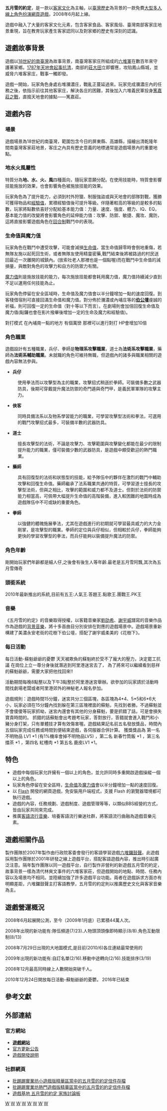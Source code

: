 {{multiple issues|
{{citecheck|time=2018-04-30T07:35:24+00:00}}
{{onesource|time=2018-04-30T07:35:24+00:00}}
{{refimprove|time=2018-04-30T07:35:24+00:00}}
}}
{{Infobox VG
| title       = 五月雪的約定
| image       = 
| caption     = 
| japanese    = 
| english     = 
| original    = 
| genre       = [[大型多人線上角色扮演遊戲|多人角色扮演]]
| platforms   = 可執行 Flash 9/10 的網頁瀏覽器
| developer   = 點子貓科技
| publisher   = 點子貓科技
| director    = 
| producer    = 
| designer    = 
| writer      = 
| programmer  = 貓王子
| composer    = [[劉劭希|劉劭希]]等人
| artist      = 貓王子等人
| series      = 
| engine      = IQCommunity Server
| modes       = [[多人遊戲|多人]]、[[回合制|回合制]]
| released    = 2008年6月公測
| onlinegame  = 1
| shutdown    = 
}}
'''五月雪的約定'''，是一款以[[客家文化|客家文化]]為主軸，以[[臺灣歷史|臺灣歷史]]為背景的一款免費[[大型多人線上角色扮演遊戲|大型多人線上角色扮演]][[網頁遊戲|網頁遊戲]]，2008年6月起上線。

遊戲中融入了大量的客家文化元素，包含客家食品、客家風俗、臺灣南部客家庄地景重現，旨在教育玩家產生客家認同以及對家鄉的歷史有深刻的認識{{r|施雅軒2010}}。

==遊戲故事背景==
遊戲以[[台灣清治時期|18世紀的南臺灣]]為故事背景，南臺灣客家庄所組成的[[六堆軍|六堆軍]]在數百年來守護著家鄉。[[林爽文事件|1787年天地會起事抗清]]，南部的[[莊大田|莊大田]]立即響應，攻陷鳳山縣城，並威脅六堆客家庄，戰事一觸即發{{r|施雅軒2010}}。

遊戲一開始，玩家角色身處右堆瀰濃庄，戰亂正蔓延過來。玩家完成瀰濃庄內的任務之後，依指示前往其他客家庄，解決各庄的困難，其後加入六堆義民軍投身[[篤嘉莊之戰|篤嘉莊之戰]]，直搗天地會的據點——篤嘉莊。

==遊戲內容==
===場景===
遊戲場景為18世紀的南臺灣，範圍包含今日的屏東縣、高雄縣，描繪出清乾隆年間南臺灣客家莊地景，客庄之內具有歷史意義的地標通常是遊戲場景內的重要地點。

===地水火風屬性===
特質分為'''地、水、火、風'''四種面向，隨玩家意願分配。在使用技能時，特質會影響技能施放的效果，也會影響角色被施放技能的效果。

玩家角色為了提升能力，必須到村外狩獵、制服強盜或與天地會的部隊對戰，獲勝可獲得物品和[[經驗值|經驗值]]，累積經驗值後可提升等級。伴隨著較高的等級的是較多的點數，玩家將點數依喜好分配給基本能力值：力量、速度、強度、體力、IQ、EQ，基本能力值的改變將會影響角色的延伸能力值：攻擊、防禦、敏捷、魔攻、魔防，這將直接影響遊戲角色在[[回合制|回合制]]戰鬥中的表現。

===生命值與魔力值===
玩家角色在戰鬥中遭受攻擊，可能會減損[[生命值|生命值]]，當生命值歸零時會倒地重傷，若無隊友施以起死回生術，或者無隊友使用精靈密藥,戰鬥結束後將被路過的村民送回最近一次離開的城鎮內。(放索社老人那裡也是一個點喔)而在戰鬥中生命值的減損量，與敵對角色的攻擊力和自方的防禦力有關。

[[魔力值|魔力值]]則是施放技能的能力，每次施放技能都會耗用魔力值，魔力值持續減少直到不足以運用任何技能為止。

玩家角色停留在安全區域時，生命值及魔力值會以半分鐘增加一點的速度回復。到客棧借宿則可直接回滿生命值和魔力值。對分佈於瀰濃或內埔庄等的'''[[伯公壇|伯公壇]]'''虔誠的祈福，則可回復一定的生命值（對十等以下而言）。在劇場則會加倍回復生命值及魔力值(點鑼也會在影片撥畢後增加一定的生命及魔力和經驗值)。

對打模式
在內埔南一點的地方
有個萬巒
那裡可以進行對打
HP會增加10倍

===角色職業===
遊戲設計有五種職業，兵仔、拳師是'''物理系攻擊職業'''，道士為'''法術系攻擊職業'''，藥師為'''法術系輔助職業'''。未就職的角色可維持無職，但遊戲內的諸多與職業相關的遊戲內容無法參與。
*'''兵仔'''
:使用拳法而以攻擊型為主的職業，攻擊招式稍遜於拳師。可裝備多數之武器防具，後期可穿戴提升魔法防禦的奇門遁與奇門甲，是義民軍軍隊的攻擊主力。
*'''俠客'''
:同時具備法系以及物系學習能力的職業，可學習攻擊型法術和拳法，可選用的戰鬥攻擊招式最多，可裝備半數的武器防具。
*'''道士'''
:擅長攻擊型的法術，不論是攻擊力、攻擊範圍與攻擊變化都能在最少的限制提升能力的職業，僅可裝備少數的武器防具，是遊戲中頗受歡迎的熱門職業。
*'''藥師''' 
: 具有回復型的法術和狀態型的技能，給予隊伍中的夥伴在激烈的戰鬥中輔助攻擊和回復生命值。藥師繼承了法系職業共通的特質，可學習道士擅長的攻擊型法術，但與之相比，攻擊的範圍和威力都不及道士。但對於法術的防禦能力相當高，可佩帶大幅提升生命值的高階裝備，進入較困難的地圖時成為遊戲隊伍中不可或缺的重要角色。
*'''拳師'''
:以強健的體魄施展拳法，尤其在遊戲進行的初期就可學習最具威力的大力金剛掌，是攻擊型的職業。拳師的定位與兵仔相似，但相較於兵仔，拳師能夠更快的學習攻擊型的拳法，而兵仔能夠以裝備提升魔法的防禦。

===角色年齡===
剛開始玩家們年齡都是細人仔,之後會有後生人等年齡.最老是五月雪阿飄,其次為五月雪傳奇

===頭銜系統===
2010年最新推出的系統,目前有五王:人氣王.答題王.點歌王.團戰王.PK王

===音樂===
《五月雪的約定》的音樂取得授權，以客籍音樂家[[劉劭希|劉劭希]]、[[謝宇威|謝宇威]]譜寫的音樂作品作為遊戲的[[背景音樂|背景音樂]]，將十多首曲目分別安排在對應的遊戲場景中。遊戲場景重新構建了美濃永安老街的花樹下伯公壇，搭配了謝宇威柔美的《花樹下》。

===每日活動===
每日活動-蘇魁爺爺的憂鬱 天天被欺負的蘇魁終於受不了龐大的壓力，決定罷工抗議 在崗位上立一尊分身後就潛逃到阿里港迷宮去了， 為了將來可以繼續看到慈祥的蘇魁爺爺，需要大家把他找回來!!

活動期間每晚8點整以及下午3點整於阿里港迷宮舉辦。欲參加的玩家請於活動時間找劇場老闆或者阿里港郊外的神秘老人報名參加。

遊戲規則：遊戲時間15分鐘，迷宮共分三個區塊，各區塊為4*4、5*5和6*6大小，玩家必須在15分鐘內找到躲在第三區塊裡面的蘇魁，先找到者勝。不過蘇魁並不會傻傻等玩家抓呦，迷宮內還會有其他的分身蘇魁，要是抓錯了話，可是會損失寶貴時間的。 抓錯的話蘇魁會出考題考玩家，答對放行，答錯就會進入戰鬥和小豬分身打架，只有單體技才算有效傷害喔。遊戲結果記名前五名發放獎品，時間內五個玩家完成任務或時間到便結束遊戲，各伺服器合併計算。
獲獎獎品為
第一名 不明物品 LV1 *1 (有1%機率會掉不明物品LV5)
，第二名 新春竹筒飯 *1
，第三名 擂茶 *1
，第四名 紅槽肉 *1
第五名 鹿皮LV1 *1。

==特色==
*遊戲中每個玩家允許擁有一個以上的角色，並允許同時多重開啟遊戲操縱一個以上的角色。
*玩家角色停留在安全區時，[[生命值|生命值]]及[[MP|魔力值]]會以半分鐘增加一點的速度回復。
*以 [[Flash|Flash]] 開發的網頁遊戲，免安裝用戶端程式，支援 Flash 的瀏覽器環境都可執行遊戲。
*遊戲的內容，任務規劃、遊戲制度、遊戲管理等等，以類似BBS經營的方式，皆由玩家共同來完成。
*推廣[[客語流行音樂|客語流行音樂]]、培養客語流行樂迷社群，將客語流行曲融為遊戲音樂元素。

==遊戲相關作品==
製作團隊於2007年製作由行政院客委會發行的客語學習遊戲[[六堆鑼鼓聲|六堆鑼鼓聲]]。此遊戲採用製作團隊於2001年研發之線上遊戲平台，搭配客語遊戲內容，推出時引起廣泛注意。隔年製作團隊以同一遊戲平台，自行製作非營利的新遊戲五月雪的約定，故事背景一樣為清代林爽文事件的六堆客家莊，但遊戲開始的地點、時間、任務內容以及場景均不相同。並陸續加強了許多遊戲平台功能。兩者在遊戲訴求方面亦有明顯差距，六堆鑼鼓聲主打客語教學，五月雪的約定則以推廣歷史文化與客家音樂為主。

==遊戲營運概況==
2008年6月起展開公測，至今（2009年1月底）已累積44萬人次。

2008年出現的新功能有:隊伍頻道(7/23).人物頭頂頭像即時顯示(8/8).角色互動限制(8/13)

2008年7月29日出現的大地圖模式,是目前(2010/6)各庄連結最常使用的

2009年出現的新功能有:自訂名單(2/16).移動中途轉向(2/16).技能排序(3/19)

2008年12月最高同時線上人數開始突破千人。

2010年12月24日開放每日活動-蘇魁爺爺的憂鬱。
2016年已結束

==參考文獻==
{{Reflist|refs
<ref name="施雅軒2010">{{cite conference|author=施雅軒、王子碩|title=線上遊戲與地方文化的相關性--以五月雪的約定為例|conference=第二屆STS年會|date=2010}}</ref>
}}

==外部連結==
=== 官方網站 ===
*[http://game.iqcat.com.tw/maysnow/ '''遊戲網站''']
*[http://game.iqcat.com.tw/maysnow/game_announce_content.php 官方更新公告]
*[http://game.iqcat.com.tw/maysnow/plan.php 遊戲開發說明]

=== 社群網頁 ===
*[http://www.ptt.cc/man/Little-Games/D29E/D90C/index.html 批踢踢實業坊小遊戲版精華區當中的五月雪的約定信件存檔]
*[http://www.ptt.cc/man/HOT_Game/D948/D960/D1BC/index.html 批踢踢實業坊熱門遊戲版精華區當中的五月雪的約定信件存檔]
*[http://www.gamebase.com.tw/forum/100967 遊戲基地 五月雪的約定 家族討論板]

[[Category:大型多人在线角色扮演游戏|W]]
[[Category:台灣客家文化|W]]
[[Category:免費遊戲|W]]
[[Category:基於瀏覽器的多人在線遊戲|W]]
[[Category:台灣清治前期背景作品|W]]
[[Category:高雄市背景作品|W]]
[[Category:屏東縣背景作品|W]]
[[Category:六堆|W]]